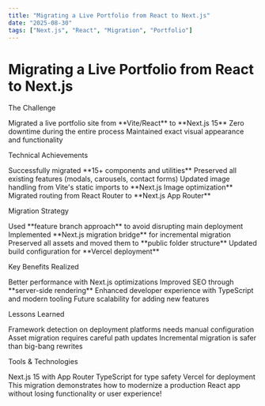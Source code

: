 ```yaml
---
title: "Migrating a Live Portfolio from React to Next.js"
date: "2025-08-30"
tags: ["Next.js", "React", "Migration", "Portfolio"]
---
```



# Migrating a Live Portfolio from React to Next.js

<AnimatedHeading level={2}>The Challenge</AnimatedHeading>

<AnimatedList>
  <AnimatedListItem>
    Migrated a live portfolio site from **Vite/React** to **Next.js 15**
  </AnimatedListItem>
  <AnimatedListItem>Zero downtime during the entire process</AnimatedListItem>
  <AnimatedListItem>
    Maintained exact visual appearance and functionality
  </AnimatedListItem>
</AnimatedList>

<AnimatedHeading level={2}>Technical Achievements</AnimatedHeading>

<AnimatedList>
  <AnimatedListItem>
    Successfully migrated **15+ components and utilities**
  </AnimatedListItem>
  <AnimatedListItem>
    Preserved all existing features (modals, carousels, contact forms)
  </AnimatedListItem>
  <AnimatedListItem>
    Updated image handling from Vite's static imports to **Next.js Image
    optimization**
  </AnimatedListItem>
  <AnimatedListItem>
    Migrated routing from React Router to **Next.js App Router**
  </AnimatedListItem>
</AnimatedList>

<AnimatedHeading level={2}>Migration Strategy</AnimatedHeading>

<AnimatedList>
  <AnimatedListItem>
    Used **feature branch approach** to avoid disrupting main deployment
  </AnimatedListItem>
  <AnimatedListItem>
    Implemented **Next.js migration bridge** for incremental migration
  </AnimatedListItem>
  <AnimatedListItem>
    Preserved all assets and moved them to **public folder structure**
  </AnimatedListItem>
  <AnimatedListItem>
    Updated build configuration for **Vercel deployment**
  </AnimatedListItem>
</AnimatedList>

<AnimatedHeading level={2}>Key Benefits Realized</AnimatedHeading>

<AnimatedList>
  <AnimatedListItem>
    Better performance with Next.js optimizations
  </AnimatedListItem>
  <AnimatedListItem>
    Improved SEO through **server-side rendering**
  </AnimatedListItem>
  <AnimatedListItem>
    Enhanced developer experience with TypeScript and modern tooling
  </AnimatedListItem>
  <AnimatedListItem>
    Future scalability for adding new features
  </AnimatedListItem>
</AnimatedList>

<AnimatedHeading level={2}>Lessons Learned</AnimatedHeading>

<AnimatedList>
  <AnimatedListItem>
    Framework detection on deployment platforms needs manual configuration
  </AnimatedListItem>
  <AnimatedListItem>
    Asset migration requires careful path updates
  </AnimatedListItem>
  <AnimatedListItem>
    Incremental migration is safer than big-bang rewrites
  </AnimatedListItem>
</AnimatedList>

<AnimatedHeading level={2}>Tools & Technologies</AnimatedHeading>

<AnimatedList>
  <AnimatedListItem>Next.js 15 with App Router</AnimatedListItem>
  <AnimatedListItem>TypeScript for type safety</AnimatedListItem>
  <AnimatedListItem>Vercel for deployment</AnimatedListItem>
</AnimatedList>

<AnimatedWrapper>
  This migration demonstrates how to modernize a production React app without
  losing functionality or user experience!
</AnimatedWrapper>
